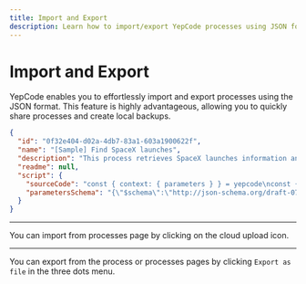 ```yaml
---
title: Import and Export
description: Learn how to import/export YepCode processes using JSON format.
---
```



# Import and Export

YepCode enables you to effortlessly import and export processes using the JSON format. This feature is highly advantageous, allowing you to quickly share processes and create local backups.

```json title="[Sample] Find SpaceX launches.json"
{
  "id": "0f32e404-d02a-4db7-83a1-603a1900622f",
  "name": "[Sample] Find SpaceX launches",
  "description": "This process retrieves SpaceX launches information and displays it in a textual format.",
  "readme": null,
  "script": {
    "sourceCode": "const { context: { parameters } } = yepcode\nconst { DateTime } = require(\"luxon\");\n\nconst spacexClient = yepcode.integration.graphql('spacex-api')\n\nspacexClient.request(\n  `\n    query launchesPast($limit: Int) {\n      launchesPast(limit: $limit) {\n        mission_name\n        launch_date_utc\n        launch_site {\n          site_name_long\n        }\n        links {\n          video_link\n          wikipedia\n        }\n        rocket {\n          rocket_name\n          rocket_type\n        }\n        launch_year\n        launch_success\n      }\n    }\n  `,\n    { limit: parameters.limit  }\n  )\n  .then((data) => {\n    data.launchesPast.forEach((launch => {\n      console.log(\"Mission \" + launch.mission_name + \" used a \" + launch.rocket.rocket_name + \" rocket, and took place on \" + DateTime.fromISO(launch.launch_date_utc).toRFC2822() + \", being the rocket launched from \" + launch.launch_site.site_name_long + \". \" + (launch.links.video_link ? \"You can see a video on \" + launch.links.video_link + \". \": \"\") + (launch.links.wikipedia ? \"Wikipedia page is available at \" + launch.links.wikipedia + \".\" : \"\"));\n    }))\n  })\n  .catch((error) => {\n    console.error(JSON.stringify(error, undefined, 2));\n    throw error;\n  });\n",
    "parametersSchema": "{\"$schema\":\"http://json-schema.org/draft-07/schema\",\"type\":\"object\",\"title\":\"SpaceX launches process\",\"required\":[\"limit\"],\"properties\":{\"limit\":{\"type\":\"number\",\"description\":\"How many launches do you want to retrieve?\"}}}"
  }
}
```

---

You can import from processes page by clicking on the cloud upload icon.

<Screenshot src="processes-import.png" />

---

You can export from the process or processes pages by clicking `Export as file` in the three dots menu.

<Screenshot src="processes-export-one.png" />

<Screenshot src="processes-export-two.png" />
